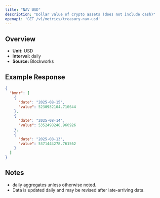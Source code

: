```yaml
---
title: "NAV USD"
description: "Dollar value of crypto assets (does not include cash)"
openapi: 'GET /v1/metrics/treasury-nav-usd'
---
```


## Overview

- **Unit:** USD
- **Interval:** daily
- **Source:** Blockworks

## Example Response

```json
{
  "bmnr": [
    {
      "date": "2025-08-15",
      "value": 5230932104.710644
    },
    {
      "date": "2025-08-14",
      "value": 5352498248.960926
    },
    {
      "date": "2025-08-13",
      "value": 5371444278.761562
    }
  ]
}
```

## Notes
- daily aggregates unless otherwise noted.
- Data is updated daily and may be revised after late-arriving data.
